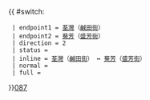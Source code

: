 {{ #switch: {{{format|}}}
  | endpoint1 = [[荃灣]]（[[鹹田街]]）
  | endpoint2 = [[葵芳]]（[[盛芳街]]）
  | direction = 2
  | status = 
  | inline = [[荃灣]]（[[鹹田街]]） ↔ [[葵芳]]（[[盛芳街]]）
  | normal =
  | full =
}}<noinclude>[[category:新界專線小巴路線模板|087]]</noinclude>